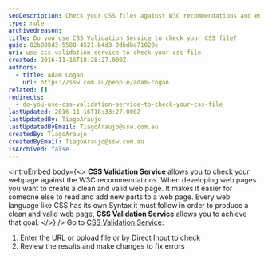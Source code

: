 ```yaml
---
seoDescription: Check your CSS files against W3C recommendations and ensure a valid and clean webpage with CSS Validation Service.
type: rule
archivedreason:
title: Do you use CSS Validation Service to check your CSS file?
guid: 82b808d3-5588-4521-b4d3-0dbdba71020e
uri: use-css-validation-service-to-check-your-css-file
created: 2016-11-16T18:28:27.000Z
authors:
  - title: Adam Cogan
    url: https://ssw.com.au/people/adam-cogan
related: []
redirects:
  - do-you-use-css-validation-service-to-check-your-css-file
lastUpdated: 2016-11-16T18:33:27.000Z
lastUpdatedBy: TiagoAraujo
lastUpdatedByEmail: TiagoAraujo@ssw.com.au
createdBy: TiagoAraujo
createdByEmail: TiagoAraujo@ssw.com.au
isArchived: false
---
```


<introEmbed
  body={<>
**CSS Validation Service** allows you to check your webpage against the W3C recommendations. When developing web pages you want to create a clean and valid web page. It makes it easier for someone else to read and add new parts to a web page. Every web language like CSS has its own Syntax it must follow in order to produce a clean and valid web page, **CSS Validation Service** allows you to achieve that goal.
  </>}
/>
Go to [CSS Validation Service](http://jigsaw.w3.org/css-validator/):

1. Enter the URL or ppload file or by Direct Input to check
2. Review the results and make changes to fix errors
